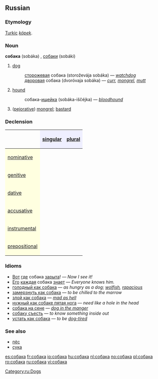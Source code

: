 ==Russian==
[[Category:ru:Dogs]]

===Etymology===
[[Turkic]] ''[[köpek]]''.

===Noun===
'''собака''' (sobáka) {{f}}, [[собаки]] (sobáki) {{p}}

# [[dog]]
#:[[сторожевой|сторожевая]] собака (storoževája sobáka) — ''[[watchdog]]''
#:[[дворовый|дворовая]] собака (dvoróvaja sobáka) — ''[[curr]], [[mongrel]], [[mutt]]''
# [[hound]]
#:собака-[[ищейка]] (sobáka-iščéjka) — ''[[bloodhound]]''
# ([[pejorative]]) [[mongrel]]; [[bastard]]

===Declension===
{| border="1" cellpadding="4" cellspacing="0"
!
! style="background-color: #EFEFFF" align="center"|[[singular]]
! style="background-color: #EFEFFF" align="center"|[[plural]]
|-
! style="background-color: #FFFFE0" align="left"|[[nominative case|nominative]]
| align="center"|{{RUchar|соба́ка}}
| align="center"|{{RUchar|соба́ки}}
|-
! style="background-color: #FFFFE0" align="left"|[[genitive case|genitive]]
| align="center"|{{RUchar|соба́ки}}
| align="center"|{{RUchar|соба́к}}
|-
! style="background-color: #FFFFE0" align="left"|[[dative case|dative]]
| align="center"|{{RUchar|соба́ке}}
| align="center"|{{RUchar|соба́кам}}
|-
! style="background-color: #FFFFE0" align="left"|[[accusative case|accusative]]
| align="center"|{{RUchar|соба́ку}}
| align="center"|{{RUchar|соба́к}}
|-
! style="background-color: #FFFFE0" align="left"|[[instrumental case|instrumental]]
| align="center"|{{RUchar|соба́кой, -ою}}
| align="center"|{{RUchar|соба́ками}}
|-
! style="background-color: #FFFFE0" align="left"|[[prepositional case|prepositional]]
| align="center"|{{RUchar|о соба́ке}}
| align="center"|{{RUchar|о соба́ках}}
|}

===Idioms===
*[[Вот]] [[где]] собака [[зарывать|зарыта]]! — ''Now I see it!''
*[[он|Его]] [[каждый|каждая]] собака [[знать|знает]] — ''Everyone knows him.''
*[[голодный как собака]] — ''as hungry as a dog; [[wolfish]], [[rapacious]]''
*[[замерзнуть как собака]] — ''to be chilled to the marrow''
*[[злой как собака]] — ''[[mad as hell]]''
*[[нужный как собаке пятая нога]] — ''need like a hole in the head''
*[[собака на сене]] — ''[[dog in the manger]]''
*[[собаку съесть]] — ''to know something inside out''
*[[устать как собака]] — ''to be [[dog-tired]]''

===See also===
*[[пёс]]
*[[сука]]

[[es:собака]]
[[fr:собака]]
[[io:собака]]
[[hu:собака]]
[[nl:собака]]
[[no:собака]]
[[pl:собака]]
[[ro:собака]]
[[ru:собака]]
[[vi:собака]]